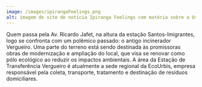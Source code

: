 ---
image: /images/ipirangaFeelings.png
alt: imagem de site de notícia Ipiranga Feelings com matéria sobre a Usina Eco Cultural
---
Quem passa pela Av. Ricardo Jafet, na altura da estação Santos-Imigrantes, logo se confronta com um polêmico passado: o antigo incinerador Vergueiro. Uma parte do terreno está sendo destinada às promissoras obras de modernização e ampliação do local, que visa se renovar como pólo ecológico ao reduzir os impactos ambientais. A área da Estação de Transferência Vergueiro é atualmente a sede regional da EcoUrbis, empresa responsável pela coleta, transporte, tratamento e destinação de resíduos domiciliares.